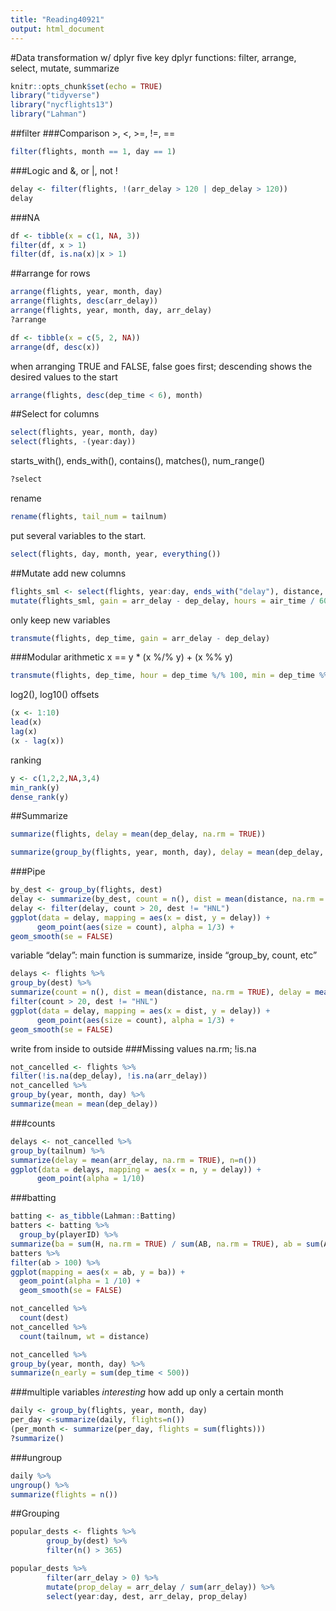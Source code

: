 ```yaml
---
title: "Reading40921"
output: html_document
---
```

#Data transformation w/ dplyr
five key dplyr functions:
filter, arrange, select, mutate, summarize
```r
knitr::opts_chunk$set(echo = TRUE)
library("tidyverse")
library("nycflights13")
library("Lahman")
```
##filter
###Comparison
>, <, >=, !=, ==
```r
filter(flights, month == 1, day == 1)
```
###Logic
and &, or |, not !
```r
delay <- filter(flights, !(arr_delay > 120 | dep_delay > 120))
delay
```
###NA
```r
df <- tibble(x = c(1, NA, 3))
filter(df, x > 1)
filter(df, is.na(x)|x > 1)
```
##arrange
for rows
```r
arrange(flights, year, month, day)
arrange(flights, desc(arr_delay))
arrange(flights, year, month, day, arr_delay)
?arrange
```

```r
df <- tibble(x = c(5, 2, NA))
arrange(df, desc(x))
```

when arranging TRUE and FALSE, false goes first; descending shows the desired values to the start
```r
arrange(flights, desc(dep_time < 6), month)
```
##Select
for columns
```r
select(flights, year, month, day)
select(flights, -(year:day))
```
starts_with(), ends_with(), contains(), matches(), num_range()
```r
?select
```
rename
```r
rename(flights, tail_num = tailnum)
```
put several variables to the start.
```r
select(flights, day, month, year, everything())
```
##Mutate
add new columns
```r
flights_sml <- select(flights, year:day, ends_with("delay"), distance, air_time)
mutate(flights_sml, gain = arr_delay - dep_delay, hours = air_time / 60, gain_per_hour = gain / hours)
```
only keep new variables
```r
transmute(flights, dep_time, gain = arr_delay - dep_delay)
```
###Modular arithmetic
x == y * (x %/% y) + (x %% y)
```r
transmute(flights, dep_time, hour = dep_time %/% 100, min = dep_time %% 100)
```
log2(), log10()
offsets
```r
(x <- 1:10)
lead(x)
lag(x)
(x - lag(x))
```
ranking
```r
y <- c(1,2,2,NA,3,4) 
min_rank(y)
dense_rank(y)
```
##Summarize
```r
summarize(flights, delay = mean(dep_delay, na.rm = TRUE))
```

```r
summarize(group_by(flights, year, month, day), delay = mean(dep_delay, na.rm = TRUE))
```
###Pipe
```r
by_dest <- group_by(flights, dest)
delay <- summarize(by_dest, count = n(), dist = mean(distance, na.rm = TRUE), delay = mean(arr_delay, na.rm =TRUE))
delay <- filter(delay, count > 20, dest != "HNL")
ggplot(data = delay, mapping = aes(x = dist, y = delay)) +
      geom_point(aes(size = count), alpha = 1/3) +
geom_smooth(se = FALSE)
```
variable "delay": main function is summarize, inside "group_by, count, etc"
```r
delays <- flights %>%
group_by(dest) %>%
summarize(count = n(), dist = mean(distance, na.rm = TRUE), delay = mean(arr_delay, na.rm = TRUE)) %>%
filter(count > 20, dest != "HNL")
ggplot(data = delay, mapping = aes(x = dist, y = delay)) +
      geom_point(aes(size = count), alpha = 1/3) +
geom_smooth(se = FALSE)
```
write from inside to outside
###Missing values
na.rm; !is.na
```r
not_cancelled <- flights %>%
filter(!is.na(dep_delay), !is.na(arr_delay))
not_cancelled %>%
group_by(year, month, day) %>%
summarize(mean = mean(dep_delay))
```
###counts
```r
delays <- not_cancelled %>%
group_by(tailnum) %>%
summarize(delay = mean(arr_delay, na.rm = TRUE), n=n())
ggplot(data = delays, mapping = aes(x = n, y = delay)) +
      geom_point(alpha = 1/10)
```
###batting
```r
batting <- as_tibble(Lahman::Batting)
batters <- batting %>%
  group_by(playerID) %>%
summarize(ba = sum(H, na.rm = TRUE) / sum(AB, na.rm = TRUE), ab = sum(AB, na.rm = TRUE) )
batters %>%
filter(ab > 100) %>%
ggplot(mapping = aes(x = ab, y = ba)) +
  geom_point(alpha = 1 /10) +
  geom_smooth(se = FALSE)
```

```r
not_cancelled %>%
  count(dest)
not_cancelled %>%
  count(tailnum, wt = distance)     
```

```r
not_cancelled %>%
group_by(year, month, day) %>%
summarize(n_early = sum(dep_time < 500))
```
###multiple variables
*interesting* how add up only a certain month
```r
daily <- group_by(flights, year, month, day) 
per_day <-summarize(daily, flights=n())
(per_month <- summarize(per_day, flights = sum(flights)))
?summarize()
```
###ungroup
```r
daily %>%
ungroup() %>% 
summarize(flights = n())
```

##Grouping
```r
popular_dests <- flights %>%
        group_by(dest) %>%
        filter(n() > 365)
```

```r
popular_dests %>%
        filter(arr_delay > 0) %>%
        mutate(prop_delay = arr_delay / sum(arr_delay)) %>%
        select(year:day, dest, arr_delay, prop_delay)
```

